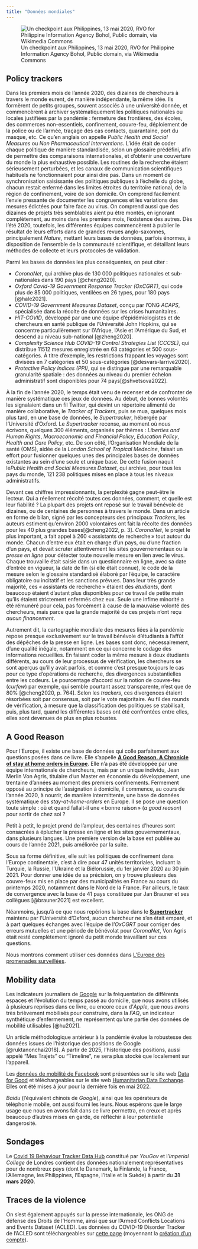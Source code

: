 ```yaml
---
title: "Données mondiales"
---
```


![Un checkpoint aux Philippines, 13 mai 2020, RVO for Philippine Information Agency Bohol, Public domain, via Wikimedia Commons](https://upload.wikimedia.org/wikipedia/commons/e/e6/Bohol_COVID-19_GCQ_checkpoint_1.jpg)

## Policy trackers

Dans les premiers mois de l'année 2020, des dizaines de chercheurs à travers le monde eurent, de manière indépendante, la même idée. Ils formèrent de petits groupes, souvent associés à une université donnée, et commencèrent à archiver systématiquement les politiques nationales ou locales justifiées par la pandémie : fermeture des frontières, des écoles, des commerces non-essentiels, confinement, couvre-feu, déploiement de la police ou de l'armée, traçage des cas contacts, quarantaine, port du masque, etc. Ce qu'en anglais on appelle *Public Health and Social Measures* ou *Non Pharmaceutical Interventions*. L'idée était de coder chaque politique de manière standardisée, selon un glossaire prédéfini, afin de permettre des comparaisons internationales, et d'obtenir une couverture du monde la plus exhaustive possible. Les routines de la recherche étaient sérieusement perturbées, et les canaux de communication scientifiques habituels ne fonctionnaient pour ainsi dire pas. Dans un moment de synchronisation saisissante des politiques publiques à l'échelle du globe, chacun restait enfermé dans les limites étroites du territoire national, de la région de confinement, voire de son domicile. On comprend facilement l'envie pressante de documenter les congruences et les variations des mesures édictées pour faire face au virus. On comprend aussi que des dizaines de projets très semblables aient pu être montés, en ignorant complètement, au moins dans les premiers mois, l'existence des autres. Dès l'été 2020, toutefois, les différentes équipes commencèrent à publier le résultat de leurs efforts dans de grandes revues anglo-saxonnes, principalement *Nature*, mettant leurs bases de données, parfois énormes, à disposition de l'ensemble de la communauté scientifique, et détaillant leurs méthodes de collecte et leurs protocoles de validation.

Parmi les bases de données les plus conséquentes, on peut citer :

-   *CoronaNet*, qui archive plus de 130 000 politiques nationales et sub-nationales dans 190 pays [@cheng2020].
-   *Oxford Covid-19 Government Response Tracker (OxCGRT)*, qui code plus de 85 000 politiques, ventilées en 26 types, pour 180 pays [@hale2021].
-   *COVID-19 Government Measures Dataset*, conçu par l'ONG *ACAPS*, spécialisée dans la récolte de données sur les crises humanitaires.
-   *HIT-COVID*, développé par une une équipe d'épidémiologistes et de chercheurs en santé publique de l'Université John Hopkins, qui se concentre particulièrement sur l'Afrique, l'Asie et l'Amérique du Sud, et descend au niveau sub-national [@zheng2020].
-   *Complexity Science Hub COVID-19 Control Strategies List (CCCSL)*, qui distribue 11512 mesures enregistrée en 63 catégories et 500 sous-catégories. À titre d'exemple, les restrictions frappant les voyages sont divisées en 7 catégories et 50 sous-catégories [@desvars-larrive2020].
-   *Protective Policy Indices (PPI)*, qui se distingue par une remarquable granularité spatiale : des données au niveau du premier échelon administratif sont disponibles pour 74 pays[@shvetsova2022].

À la fin de l'année 2020, le temps était venu de recenser et de confronter de manière systématique ces jeux de données. Au début, de bonnes volontés les signalaient dans un fil Twitter, qui devint un répertoire alimenté de manière collaborative, le *Tracker of Trackers*, puis se mua, quelques mois plus tard, en une base de données, le *Supertracker*, hébergée par l'Université d'Oxford. Le *Supertracker* recense, au moment où nous écrivons, quelques 300 éléments, organisés par thèmes : *Liberties and Human Rights*, *Macroeconomic and Financial Policy*, *Education Policy*, *Health and Care Policy*, etc. De son côté, l'Organisation Mondiale de la santé (OMS), aidée de la *London School of Tropical Medecine*, faisait un effort pour fusionner quelques unes des principales bases de données existantes au sein d'une seule et unique base. De cette fusion naquit le*Public Health and Social Measures Dataset*, qui archive, pour tous les pays du monde, 121 238 politiques mises en place à tous les niveaux administratifs.

Devant ces chiffres impressionnants, la perplexité gagne peut-être le lecteur. Qui a réellement récolté toutes ces données, comment, et quelle est leur fiabilité ? La plupart des projets ont reposé sur le travail bénévole de dizaines, ou de centaines de personnes à travers le monde. Dans un article en forme de bilan, signé par les concepteurs des principaux *Trackers*, les auteurs estiment qu'environ 2000 volontaires ont fait la récolte des données pour les 40 plus grandes bases[@cheng2022, p. 3]. *CoronaNet*, le projet le plus important, a fait appel à 260 « assistants de recherche » tout autour du monde. Chacun d'entre eux était en charge d'un pays, ou d'une fraction d'un pays, et devait scruter attentivement les sites gouvernementaux ou la *presse en ligne* pour détecter toute nouvelle mesure en lien avec le virus. Chaque trouvaille était saisie dans un questionnaire en ligne, avec sa date d'entrée en vigueur, la date de fin (si elle était connue), le code de la mesure selon le glossaire standardisé élaboré par l'équipe, le caractère obligatoire ou incitatif et les sanctions prévues. Dans leur très grande majorité, ces « assistants de recherche » étaient des *étudiants*, dont beaucoup étaient d'autant plus disponibles pour ce travail de petite main qu'ils étaient strictement enfermés chez eux. Seule une infime minorité a été rémunéré pour cela, pas forcément à cause de la mauvaise volonté des chercheurs, mais parce que la grande majorité de ces projets n'ont reçu *aucun financement*.

Autrement dit, la cartographie mondiale des mesures liées à la pandémie repose presque exclusivement sur le travail bénévole d'étudiants à l'affût des dépêches de la presse en ligne. Les bases sont donc, nécessairement, d'une qualité inégale, notamment en ce qui concerne le codage des informations recueillies. En faisant coder la même mesure à deux étudiants différents, au cours de leur processus de vérification, les chercheurs se sont aperçus qu'il y avait parfois, et comme c'est presque toujours le cas pour ce type d'opérations de recherche, des divergences substantielles entre les codeurs. Le pourcentage d'accord sur la notion de couvre-feu (*curfew*) par exemple, qui semble pourtant assez transparente, n'est que de 80% [@cheng2020, p. 764]. Selon les *trackers*, ces divergences étaient résorbées soit par consensus, soit par le vote majoritaire. Au fil des rounds de vérification, à mesure que la classification des politiques se stabilisait, puis, plus tard, quand les différentes bases ont été confrontées entre elles, elles sont devenues de plus en plus robustes.

## A Good Reason

Pour l'Europe, il existe une base de données qui colle parfaitement aux questions posées dans ce livre. Elle s'appelle [**A Good Reason. A Chronicle of stay at home orders in Europe**](https://www.a-good-reason.eu/). Elle n'a pas été développée par une équipe internationale de chercheurs, mais par un unique individu, Jean Merlin Von Agris, titulaire d'un Master en économie du développement, une trentaine d'années au moment des premiers confinements. Fermement opposé au principe de l'assignation à domicile, il commence, au cours de l'année 2020, à nourrir, de manière intermittente, une base de données systématique des *stay-at-home-orders* en Europe. Il se pose une question toute simple : où et quand fallait-il une « bonne raison » (*a good reason*) pour sortir de chez soi ?

Petit à petit, le projet prend de l'ampleur, des centaines d'heures sont consacrées à éplucher la presse en ligne et les sites gouvernementaux, dans plusieurs langues. Une première version de la base est publiée au cours de l'année 2021, puis améliorée par la suite.

Sous sa forme définitive, elle suit les politiques de confinement dans l'Europe continentale, c'est à dire pour 47 unités territoriales, incluant la Turquie, la Russie, l'Ukraine et la Biélorussie, du 1er janvier 2020 au 30 juin 2021. Pour donner une idée de sa précision, on y trouve plusieurs des couvre-feux mis en place par des municipalités en France au cours du printemps 2020, notamment dans le Nord de la France. Par ailleurs, le taux de convergence avec la base de 41 pays constituée par Jan Brauner et ses collègues [@brauner2021] est excellent.

Néanmoins, jusqu'à ce que nous repérions la base dans le [**Supertracker**](https://supertracker.spi.ox.ac.uk/) maintenu par l'Université d'Oxford, aucun chercheur ne s'en était emparé, et à part quelques échanges avec l'équipe de l'*OxCGRT* pour corriger des erreurs mutuelles et une période de bénévolat pour *CoronaNet*, Von Agris était resté complètement ignoré du petit monde travaillant sur ces questions.

Nous montrons comment utiliser ces données dans [L'Europe des promenades surveillées](https://l-attestation.github.io/exercices/promenades-surveillees-europe/).

## Mobility data

Les indicateurs journaliers de [Google](https://www.google.com/covid19/mobility/) sur la fréquentation de différents espaces et l'évolution du temps passé au domicile, que nous avons utilisés à plusieurs reprises dans ce livre, ou encore ceux d'*Apple*, que nous avons très brièvement mobilisés pour construire, dans la *FAQ*, un indicateur synthétique d'enfermement, ne représentent qu'une partie des données de mobilité utilisables [@hu2021].

:::{.callout-note}
Un article méthodologique antérieur à la pandémie évalue la robustesse des données issues de l'historique des positions de Google [@ruktanonchai2018]. À partir de 2025, l'historique des positions, aussi appelé "Mes Trajets" ou "Timeline", ne sera plus stocké que localement sur l'appareil.
:::

Les [données de mobilité de Facebook](https://dataforgood.facebook.com/dfg/tools/movement-range-maps) sont présentées sur le site web [Data for Good](https://dataforgood.facebook.com/dfg/tools) et téléchargeables sur le site web [Humanitarian Data Exchange](https://data.humdata.org/dataset/movement-range-maps?fbclid=IwAR3aqGcuREdFSTjMyCtaKDCobWwkPrs6MucY3Lqfg1pJUFqJfVlJGzN6fSE). Elles ont été mises à jour pour la dernière fois en mai 2022.

*Baidu* (l'équivalent chinois de *Google*), ainsi que les opérateurs de téléphonie mobile, ont aussi fourni les leurs. Nous espérons que le large usage que nous en avons fait dans ce livre permettra, en creux et après beaucoup d'autres mises en garde, de réfléchir à leur potentielle dangerosité.

## Sondages

Le [Covid 19 Behaviour Tracker Data Hub](https://github.com/YouGov-Data/covid-19-tracker) constitué par *YouGov* et l'*Imperial College* de Londres contient des données nationalement représentatives pour de nombreux pays (dont le Danemark, la Finlande, la France, l'Allemagne, les Philippines, l'Espagne, l'Italie et la Suède) à partir du **31 mars 2020**.

## Traces de la violence

On s'est également appuyés sur la presse internationale, les ONG de défense des Droits de l'Homme, ainsi que sur l'Armed Conflicts Locations and Events Dataset (ACLED). Les données du COVID-19 Disorder Tracker de l'ACLED sont téléchargeables sur [cette page](https://acleddata.com/analysis/covid-19-disorder-tracker/) (moyennant la [création d'un compte](https://developer.acleddata.com/)).
